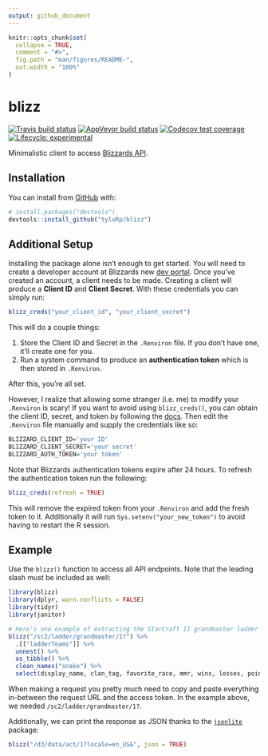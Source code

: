 ```yaml
---
output: github_document
---
```


<!-- README.md is generated from README.Rmd. Please edit that file -->

```r
knitr::opts_chunk$set(
  collapse = TRUE,
  comment = "#>",
  fig.path = "man/figures/README-",
  out.width = "100%"
)
```
# blizz

<!-- badges: start -->
[![Travis build status](https://travis-ci.org/tyluRp/blizz.svg?branch=master)](https://travis-ci.org/tyluRp/blizz)
[![AppVeyor build status](https://ci.appveyor.com/api/projects/status/github/tyluRp/blizz?branch=master&svg=true)](https://ci.appveyor.com/project/tyluRp/blizz)
[![Codecov test coverage](https://codecov.io/gh/tyluRp/blizz/branch/master/graph/badge.svg)](https://codecov.io/gh/tyluRp/blizz?branch=master)
[![Lifecycle: experimental](https://img.shields.io/badge/lifecycle-experimental-orange.svg)](https://www.tidyverse.org/lifecycle/#experimental)
<!-- badges: end -->

Minimalistic client to access [Blizzards API](https://develop.battle.net/).

## Installation

You can install from [GitHub](https://github.com/) with:

``` r
# install.packages("devtools")
devtools::install_github("tyluRp/blizz")
```

## Additional Setup

Installing the package alone isn't enough to get started. You will need to create a developer account at Blizzards new [dev portal](https://develop.battle.net/). Once you've created an account, a client needs to be made. Creating a client will produce a **Client ID** and **Client Secret**. With these credentials you can simply run:

```r
blizz_creds("your_client_id", "your_client_secret")
```

This will do a couple things:

1. Store the Client ID and Secret in the `.Renviron` file. If you don't have one, it'll create one for you.
2. Run a system command to produce an **authentication token** which is then stored in `.Renviron`.

After this, you're all set. 

However, I realize that allowing some stranger (i.e. me) to modify your `.Renviron` is scary! If you want to avoid using `blizz_creds()`, you can obtain the client ID, secret, and token by following the [docs](https://develop.battle.net/documentation/guides/getting-started). Then edit the `.Renviron` file manually and supply the credentials like so:

```r
BLIZZARD_CLIENT_ID='your ID'
BLIZZARD_CLIENT_SECRET='your secret'
BLIZZARD_AUTH_TOKEN='your token'
```

Note that Blizzards authentication tokens expire after 24 hours. To refresh the authentication token run the following:

```r
blizz_creds(refresh = TRUE)
```

This will remove the expired token from your `.Renviron` and add the fresh token to it. Additionally it will run `Sys.setenv("your_new_token")` to avoid having to restart the R session.

## Example

Use the `blizz()` function to access all API endpoints. Note that the leading slash must be included as well:

```r
library(blizz)
library(dplyr, warn.conflicts = FALSE)
library(tidyr)
library(janitor)

# Here's one example of extracting the StarCraft II grandmaster ladder
blizz("/sc2/ladder/grandmaster/1?") %>% 
  .[["ladderTeams"]] %>% 
  unnest() %>% 
  as_tibble() %>% 
  clean_names("snake") %>% 
  select(display_name, clan_tag, favorite_race, mmr, wins, losses, points)
```

When making a request you pretty much need to copy and paste everything in-between the request URL and the access token. In the example above, we needed `/sc2/ladder/grandmaster/1?`. 

Additionally, we can print the response as JSON thanks to the [`jsonlite`](https://github.com/jeroen/jsonlite) package:

```r
blizz("/d3/data/act/1?locale=en_US&", json = TRUE)
```
